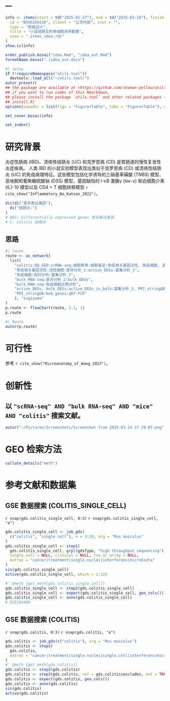 ---
---

```r
info <- items(start = td("2025-02-27"), end = td("2025-03-10"), finish = td("2025-03-17"),
  id = "BSXG250226", client = "公司内部", inst = "",
  type = "思路设计",
  title = "小鼠结肠炎的单细胞测序数据",
  save = ".items_idea.rds"
)
show.ic(info)

order_publish.bosai("idea.Rmd", "idea_out.Rmd")
formatName.bosai("./idea_out.docx")
```

```r
#| setup
if (!requireNamespace("utils.tool"))
  devtools::load_all("~/utils.tool/")
autor_preset()
## the package are available at <https://github.com/shaman-yellow/utils.tool>
## if you want to run codes of this Rmarkdown,
## please install the package `utils.tool` and other related packages (run
## install.R)
options(savedir = list(figs = "Figure+Table", tabs = "Figure+Table"), autor_asis = F)
```

```r
set_cover.bosai(info)
```

```r
set_index()
```

# 研究背景 {#abstract}

炎症性肠病 (IBD)、溃疡性结肠炎 (UC) 和克罗恩病 (CD) 是胃肠道的慢性复发性炎症疾病。
人类 IBD 的小鼠实验模型表现出类似于克罗恩病 (CD) 或溃疡性结肠炎 (UC) 的免疫病理特征。这些模型包括化学诱导的三硝基苯磺酸 (TNBS) 模型、恶唑酮和葡聚糖硫酸钠 (DSS) 模型、基因缺陷的 I-κB 激酶γ (Iκκ-γ) 和白细胞介素 (IL)-10 模型以及 CD4 + T 细胞转移模型 `r cite_show("Inflammatory_Bo_Katsan_2022")`。

```r
dic(di("差异表达基因"),
  di("结肠炎:")
)
# DEG: Differentially expressed genes 差异表达基因
# C: colitis 结肠炎

```

## 思路 {#introduction}

```r
#| route
route <- as_network(
  list(
    "colitis:DB_GEO:scRNA-seq:细胞聚类:细胞鉴定:免疫相关基因活性, 免疫细胞, 通讯分析",
    "免疫相关基因活性:活性细胞:差异分析_1:active_DEGs:富集分析_1",
    "免疫细胞:拟时分析:富集分析_2",
    "bulk_RNA-seq:差异分析_2:bulk_DEGs",
    "bulk_RNA-seq:免疫细胞比例分析",
    "active_DEGs, bulk_DEGs:active_DEGs_in_bulk:富集分析_3, PPI_stringDB",
    "PPI_stringDB:Hub_genes:qRT-PCR"
    ), "sugiyama"
)
p.route <- flowChart(route, 1.1, 1)
p.route
```

```r
#| Route
autor(p.route)
```

# 可行性 {#methods}

参考 `r cite_show("Microanatomy_of_Wang_2023")`。

# 创新性 {#results}

## 以 `"scRNA-seq" AND "bulk RNA-seq" AND "mice" AND "colitis"` 搜索文献。

```r
autor("~/Pictures/Screenshots/Screenshot from 2025-03-14 17-29-07.png")
```

# GEO 检索方法

```r
collate_details("meth")
```

# 参考文献和数据集 {#workflow}

## GSE 数据搜索 (COLITIS_SINGLE_CELL)

`r snap(gds.colitis_single_cell, 0:3)`
`r snap(gds.colitis_single_cell, "a")`

```r
gds.colitis_single_cell <- job_gds(
  c("colitis", "single cell"), n = 3:20, org = "Mus musculus"
)
gds.colitis_single_cell <- step1(
  gds.colitis_single_cell, grpl(gdsType, "high throughput sequencing"), 
  single_cell = NULL, clinical = NULL, rna_or_array = NULL,
  extras = "cancer|treatment|single.nuclei|interferons|microbiota"
)
vis(gds.colitis_single_cell)
active(gds.colitis_single_cell, which = 1:12)

#' @meth {get_meth(gds.colitis_single_cell)}
gds.colitis_single_cell <- step2(gds.colitis_single_cell)
gds.colitis_single_cell <- expect(gds.colitis_single_cell, geo_cols())
gds.colitis_single_cell <- anno(gds.colitis_single_cell)
# GSE264408
```

## GSE 数据搜索 (COLITIS)

`r snap(gds.colitis, 0:3)`
`r snap(gds.colitis, "a")`

```r
gds.colitis <- job_gds(c("colitis"), org = "Mus musculus")
gds.colitis <- step1(
  gds.colitis,
  extras = "cancer|treatment|single.nuclei|single.cell|interferons|microbiota|treated|Inhibit"
)
#' @meth {get_meth(gds.colitis)}
gds.colitis <- step2(gds.colitis)
gds.colitis <- step3(gds.colitis, ref = gds.colitis$excludes, not = TRUE)
gds.colitis <- expect(gds.colitis, geo_cols())
gds.colitis <- anno(gds.colitis)
vis(gds.colitis)
active(gds.colitis)
```

